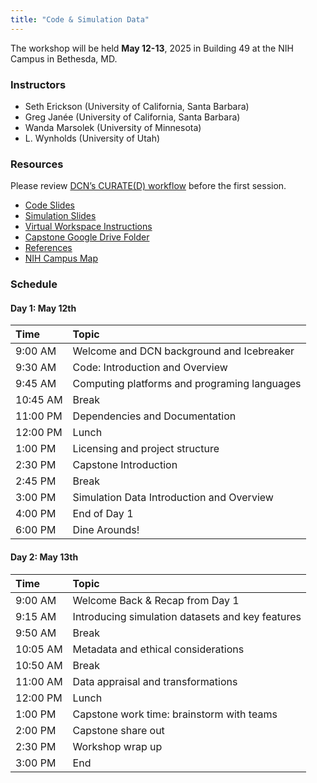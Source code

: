 ```yaml
---
title: "Code & Simulation Data"
---
```


The workshop will be held __May 12-13__, 2025 in Building 49 at the NIH Campus in Bethesda, MD.

### Instructors

- Seth Erickson (University of California, Santa Barbara)
- Greg Janée (University of California, Santa Barbara)
- Wanda Marsolek (University of Minnesota)
- L. Wynholds (University of Utah)


### Resources

::: {.callout-note}
Please review [DCN's CURATE(D) workflow](https://datacurationnetwork.org/outputs/workflows/) before the first session.
:::

- [Code Slides](https://docs.google.com/presentation/d/1bJyL7h_k45pF8H-eJF5oEvGXlh4LpcDJ9A9VK8mk_KY/edit?usp=sharing)
- [Simulation Slides](https://docs.google.com/presentation/d/1Msi5jnRfiMQXHbtkgxLoZG6ilmMymHCJ_NFCnl9vhkw/edit#slide=id.g250b1be951a_0_0)
- [Virtual Workspace Instructions](workspace.qmd)
- [Capstone Google Drive Folder](https://drive.google.com/drive/folders/1UzH6TllPLEKafA1wqgQTHoqE4CJI8dyc) 
- [References](references.qmd)
- [NIH Campus Map](https://ors.od.nih.gov/maps/Pages/NIH-Visitor-Map.aspx)

### Schedule

#### Day 1: May 12th

| Time     | Topic                                        |
| :------- | :------------------------------------------- |
| 9:00 AM  | Welcome and DCN background and Icebreaker    |
| 9:30 AM  | Code: Introduction and Overview              |
| 9:45 AM  | Computing platforms and programing languages |
| 10:45 AM | Break                                        |
| 11:00 PM | Dependencies and Documentation               |
| 12:00 PM | Lunch                                        |
| 1:00 PM  | Licensing and project structure              |
| 2:30 PM  | Capstone Introduction                        |
| 2:45 PM  | Break                                        |
| 3:00 PM  | Simulation Data Introduction and Overview    |
| 4:00 PM  | End of Day 1                                 |
| 6:00 PM  | Dine Arounds\!                               |

#### Day 2: May 13th

| Time     | Topic                                            |
| :------- | :----------------------------------------------- |
| 9:00 AM  | Welcome Back & Recap from Day 1                  |
| 9:15 AM  | Introducing simulation datasets and key features |
| 9:50 AM  | Break                                            |
| 10:05 AM | Metadata and ethical considerations              |
| 10:50 AM | Break                                            |
| 11:00 AM | Data appraisal and transformations               |
| 12:00 PM | Lunch                                            |
| 1:00 PM  | Capstone work time: brainstorm with teams        |
| 2:00 PM  | Capstone share out                               |
| 2:30 PM  | Workshop wrap up                                 |
| 3:00 PM  | End                                              |
